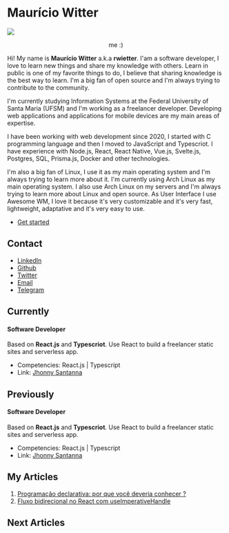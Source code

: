 # Maurício Witter
 


<div style={{ display: 'flex', justifyContent: 'center', marginTop: '1rem'}}>
<Image src="https://avatars.githubusercontent.com/u/46854467?s=400&u=16a52bab3d6dbcbda716ed7d6bab84b3b307bd22&v=4" style={{ borderRadius: '50px', marginBottom: '10px' }} width={100} height={100} />
</div>

<p align="center">me :)</p>

Hi! My name is **Maurício Witter** a.k.a **rwietter**. I'am a software developer, I love to learn new things and share my
knowledge with others. Learn in public is one of my favorite things to do, I believe that sharing knowledge is the best
way to learn. I'm a big fan of open source and I'm always trying to contribute to the community.

I'm currently studying Information Systems at the Federal University of Santa Maria (UFSM) and I'm working as a
freelancer developer. Developing web applications and applications for mobile devices are my main areas of expertise.

I have been working with web development since 2020, I started with C programming language and then I moved to
JavaScript and Typescriot. I have experience with Node.js, React, React Native, Vue.js, Svelte.js, Postgres, SQL,
Prisma.js, Docker and other technologies.

I'm also a big fan of Linux, I use it as my main operating system and I'm always trying to learn more about it. I'm
currently using Arch Linux as my main operating system. I also use Arch Linux on my servers and I'm always trying to
learn more about Linux and open source. As User Interface I use Awesome WM, I love it because it's very customizable and
it's very fast, lightweight, adaptative and it's very easy to use.

- [Get started](/about/quotes)

## Contact

- [LinkedIn](https://www.linkedin.com/in/mauriciowitter/)
- [Github](https://github.com/rwietter)
- [Twitter](https://twitter.com/rwietter)
- [Email](mailto:mauriciobw17@gmail.com)
- [Telegram]([mailto:mauriciobw17@gmail.com](https://t.me/rwietter))

## Currently

####  Software Developer
Based on **React.js** and **Typescriot**.
Use React to build a freelancer static sites and serverless app.

- Competencies: React.js | Typescript
- Link: [Jhonny Santanna](jhonnysantanna.vercel.app)

## Previously

#### Software Developer

Based on **React.js** and **Typescriot**.
Use React to build a freelancer static sites and serverless app.

- Competencies: React.js | Typescript
- Link: [Jhonny Santanna](jhonnysantanna.vercel.app)

## My Articles

1. [Programação declarativa: por que você deveria conhecer ?](https://rwietter.xyz/blog/article/programacao-declarativa-por-que-voce-deveria-conhecer)
2. [Fluxo bidirecional no React com useImperativeHandle](https://rwietter.xyz/blog/article/fluxo-bidirecional-no-react-com-o-hook-use-imperative-handle)

## Next Articles

